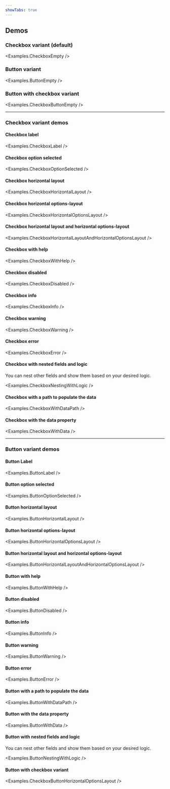 ```yaml
---
showTabs: true
---
```



## Demos

### Checkbox variant (default)

<Examples.CheckboxEmpty />

### Button variant

<Examples.ButtonEmpty />

### Button with checkbox variant

<Examples.CheckboxButtonEmpty />

---

### Checkbox variant demos

#### Checkbox label

<Examples.CheckboxLabel />

#### Checkbox option selected

<Examples.CheckboxOptionSelected />

#### Checkbox horizontal layout

<Examples.CheckboxHorizontalLayout />

#### Checkbox horizontal options-layout

<Examples.CheckboxHorizontalOptionsLayout />

#### Checkbox horizontal layout and horizontal options-layout

<Examples.CheckboxHorizontalLayoutAndHorizontalOptionsLayout />

#### Checkbox with help

<Examples.CheckboxWithHelp />

#### Checkbox disabled

<Examples.CheckboxDisabled />

#### Checkbox info

<Examples.CheckboxInfo />

#### Checkbox warning

<Examples.CheckboxWarning />

#### Checkbox error

<Examples.CheckboxError />

#### Checkbox with nested fields and logic

You can nest other fields and show them based on your desired logic.

<Examples.CheckboxNestingWithLogic />

#### Checkbox with a path to populate the data

<Examples.CheckboxWithDataPath />

#### Checkbox with the data property

<Examples.CheckboxWithData />

---

### Button variant demos

#### Button Label

<Examples.ButtonLabel />

#### Button option selected

<Examples.ButtonOptionSelected />

#### Button horizontal layout

<Examples.ButtonHorizontalLayout />

#### Button horizontal options-layout

<Examples.ButtonHorizontalOptionsLayout />

#### Button horizontal layout and horizontal options-layout

<Examples.ButtonHorizontalLayoutAndHorizontalOptionsLayout />

#### Button with help

<Examples.ButtonWithHelp />

#### Button disabled

<Examples.ButtonDisabled />

#### Button info

<Examples.ButtonInfo />

#### Button warning

<Examples.ButtonWarning />

#### Button error

<Examples.ButtonError />

#### Button with a path to populate the data

<Examples.ButtonWithDataPath />

#### Button with the data property

<Examples.ButtonWithData />

#### Button with nested fields and logic

You can nest other fields and show them based on your desired logic.

<Examples.ButtonNestingWithLogic />

#### Button with checkbox variant

<Examples.CheckboxButtonHorizontalOptionsLayout />
